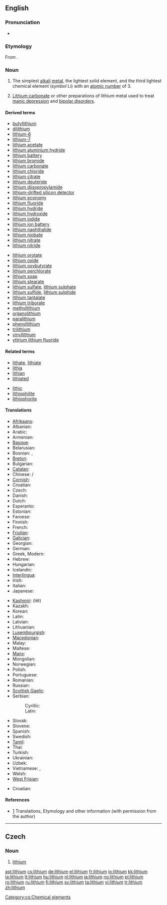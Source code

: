 {{wikipedia|Lithium pharmacology}}
{{wikipedia|Lithium}}
{{also|Lithium}}
==English==
{{elements|Li|helium|He|beryllium|Be}}

===Pronunciation===
* {{IPA|/ˈlɪθiəm/}}

===Etymology===
From {{etyl|el}} {{term|sc=Grek|λίθος|tr=lithos||stone|lang=el}}.

===Noun===
{{en-noun|-}}

# {{element}} The simplest [[alkali]] [[metal]], the lightest solid element, and the third lightest chemical element (''symbol'' Li) with an [[atomic number]] of 3.
# {{pharmaceutical drug}} [[lithium carbonate|Lithium carbonate]] or other preparations of lithium metal used to treat [[manic depression]] and [[bipolar disorder]]s.

====Derived terms====
{{rel-top|terms derived from "lithium"}}
* [[butyllithium]]
* [[dilithium]]
* [[lithium-6]]
* [[lithium-7]]
* [[lithium acetate]]
* [[lithium aluminium hydride]]
* [[lithium battery]]
* [[lithium bromide]]
* [[lithium carbonate]]
* [[lithium chloride]]
* [[lithium citrate]]
* [[lithium deuteride]]
* [[lithium diisopropylamide]]
* [[lithium-drifted silicon detector]]
* [[lithium economy]]
* [[lithium fluoride]]
* [[lithium hydride]]
* [[lithium hydroxide]]
* [[lithium iodide]]
* [[lithium ion battery]]
* [[lithium naphthalide]]
* [[lithium niobate]]
* [[lithium nitrate]]
* [[lithium nitride]]
{{rel-mid}}
* [[lithium orotate]]
* [[lithium oxide]]
* [[lithium oxybutyrate]]
* [[lithium perchlorate]]
* [[lithium soap]]
* [[lithium stearate]]
* [[lithium sulfate]], [[lithium sulphate]]
* [[lithium sulfide]], [[lithium sulphide]]
* [[lithium tantalate]]
* [[lithium triborate]]
* [[methyllithium]]
* [[organolithium]]
* [[paralithium]]
* [[phenyllithium]]
* [[trilithium]]
* [[vinyllithium]]
* [[yttrium lithium fluoride]]
{{rel-bottom}}

====Related terms====
{{rel-top|terms related to "lithium"}}
* [[lithate]], [[lithiate]]
* [[lithia]]
* [[lithian]]
* [[lithiated]]
{{rel-mid}}
* [[lithic]]
* [[lithiophilite]]
* [[lithiophorite]]
{{rel-bottom}}

====Translations====
{{trans-top|chemical element}}
* [[Afrikaans]]: {{t-|af|lithium|xs=Afrikaans}}
* Albanian: {{t-|sq|litium|xs=Albanian}}
* Arabic: {{t|ar|ليثيوم|m|tr=líθyum|sc=Arab}}
* Armenian: {{t-|hy|լիթիում|tr=lit‘ium|sc=Hayeren|xs=Armenian}}
* [[Basque]]: {{t|eu|litioa|xs=Basque}}
* Belarusian: {{t|be|лiтый|m|tr=lítyj|sc=Cyrl|xs=Belarusian}}
* Bosnian: {{t-|bs|litij|m}}, {{t-|bs|litijum|m}}
* [[Breton]]: {{t|br|litiom|xs=Breton}}
* Bulgarian: {{t-|bg|литий|m|tr=lítij|sc=Cyrl}}
* [[Catalan]]: {{t-|ca|liti|m}}
* Chinese: {{t-|cmn|鋰|sc=Hani|xs=Mandarin}} / {{t-|cmn|锂|tr=lǐ|sc=Hani|xs=Mandarin}}
* [[Cornish]]: {{t|kw|lythyum|xs=Cornish}}
* Croatian: {{t-|hr|litij|alt=lȋtīj|m}}
* Czech: {{t+|cs|lithium|m}}
* Danish: {{t-|da|lithium}}
* Dutch: {{t+|nl|lithium|n}}
* Esperanto: {{t-|eo|litio|xs=Esperanto}}
* Estonian: {{t-|et|liitium}}
* Faroese: {{t-|fo|lithium|xs=Faroese}}
* Finnish: {{t+|fi|litium}}
* French: {{t+|fr|lithium|m}}
* [[Friulian]]: {{tø|fur|liti|xs=Friulian}}
* [[Galician]]: {{t+|gl|litio|xs=Galician}}
* Georgian: {{t|ka|ლითიუმი|tr=litiumi|xs=Georgian}}
* German: {{t+|de|Lithium|n}}
* Greek, Modern: {{t|el|λίθιο|n|tr=líthio|sc=Grek}}
* Hebrew: {{t+|he|ליתיום|tr=lityum|sc=Hebr}}
* Hungarian: {{t|hu|lítium}}
* Icelandic: {{t+|is|litín}}
* [[Interlingua]]: {{t-|ia|lithium|xs=Interlingua}}
* Irish: {{t|ga|litiam|xs=Irish}}
* Italian: {{t+|it|litio|m}}
* Japanese: {{t+|ja|リチウム|tr=richiumu|sc=Jpan}}
{{trans-mid}}
* [[Kashmiri]]: (lët)
* Kazakh: {{t-|kk|литий|tr=litii|sc=Cyrl|xs=Kazakh}}
* Korean: {{t+|ko|리튬|tr=rityum|sc=Hang}}
* Latin: {{t+|la|lithium}}
* Latvian: {{t|lv|litijs|xs=Latvian}}
* Lithuanian: {{t+|lt|litis|xs=Lithuanian}}
* [[Luxembourgish]]: {{t-|lb|lithium|xs=Luxembourgish}}
* [[Macedonian]]: {{t|mk|литиум|tr=litium|sc=Cyrl|xs=Macedonian}}
* Malay: {{t-|ms|litium|xs=Malay}}
* Maltese: {{t|mt|litju|xs=Maltese}}
* [[Manx]]: {{t|gv|litçhey|xs=Manx}}
* Mongolian: {{t-|mn|лити|tr=liti|sc=Cyrl|xs=Mongolian}}
* Norwegian: {{t+|no|litium}}
* Polish: {{t+|pl|lit|m}}
* Portuguese: {{t+|pt|lítio|m}}
* Romanian: {{t+|ro|litiu|n}}
* Russian: {{t+|ru|литий|m|tr=lítij|sc=Cyrl}}
* [[Scottish Gaelic]]: {{t|gd|litiam|xs=Scottish Gaelic}}
* Serbian:
*: Cyrillic: {{t|sr|литиjум|m|sc=Cyrl}}
*: Latin: {{t-|sr|litijum|m}}
* Slovak: {{t-|sk|litium}}
* Slovene: {{t+|sl|litij}}
* Spanish: {{t+|es|litio|m}}
* Swedish: {{t+|sv|litium|n}}
* [[Tamil]]: {{t|ta|மென்னியம்|tr=menniyam|xs=Tamil}}
* Thai: {{t|th|ลิเทียม|tr=lithiam|sc=Thai|xs=Thai}}
* Turkish: {{t+|tr|lityum}}
* Ukrainian: {{t|uk|лiтiй|m|tr=lítij|sc=Cyrl|xs=Ukrainian}}
* Uzbek: {{t-|uz|литий|tr=litiy|sc=Cyrl|xs=Uzbek}}
* Vietnamese: {{t-|vi|lithi|xs=Vietnamese}}, {{t-|vi|liti|xs=Vietnamese}}
* Welsh: {{t|cy|lithiwm|xs=Welsh}}
* [[West Frisian]]: {{t-|fy|lithium|xs=West Frisian}}
{{trans-bottom}}

{{trans-top|treatment for mental disorders}}
* Croatian: {{t-|hr|litij|alt=lȋtīj|m}}
{{trans-mid}}
{{trans-bottom}}

====References====
* [http://elements.vanderkrogt.net/elem/li.html] Translations, Etymology and other information (with permission from the author)

----

==Czech==

===Noun===
{{infl|cs|noun|g=n}}

# [[#English|lithium]]

[[Category:cs:Chemical elements]]

[[ast:lithium]]
[[cs:lithium]]
[[de:lithium]]
[[el:lithium]]
[[fr:lithium]]
[[io:lithium]]
[[kk:lithium]]
[[la:lithium]]
[[lt:lithium]]
[[hu:lithium]]
[[nl:lithium]]
[[ja:lithium]]
[[no:lithium]]
[[pl:lithium]]
[[ro:lithium]]
[[ru:lithium]]
[[fi:lithium]]
[[sv:lithium]]
[[ta:lithium]]
[[vi:lithium]]
[[tr:lithium]]
[[zh:lithium]]